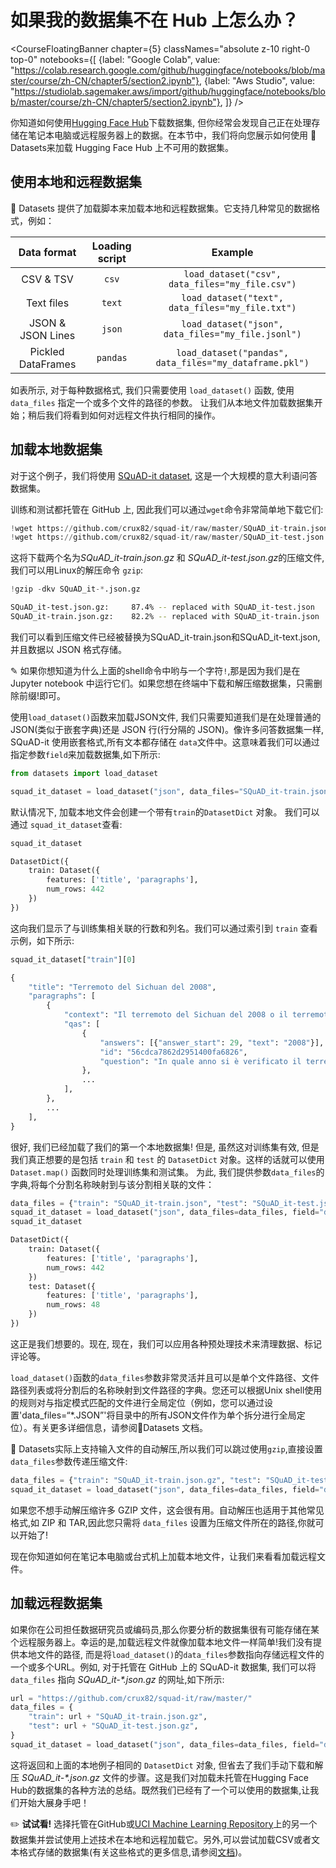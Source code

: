 # 如果我的数据集不在 Hub 上怎么办？

<CourseFloatingBanner chapter={5}
  classNames="absolute z-10 right-0 top-0"
  notebooks={[
    {label: "Google Colab", value: "https://colab.research.google.com/github/huggingface/notebooks/blob/master/course/zh-CN/chapter5/section2.ipynb"},
    {label: "Aws Studio", value: "https://studiolab.sagemaker.aws/import/github/huggingface/notebooks/blob/master/course/zh-CN/chapter5/section2.ipynb"},
]} />

你知道如何使用[Hugging Face Hub](https://huggingface.co/datasets)下载数据集, 但你经常会发现自己正在处理存储在笔记本电脑或远程服务器上的数据。在本节中，我们将向您展示如何使用 🤗 Datasets来加载 Hugging Face Hub 上不可用的数据集。

<Youtube id="HyQgpJTkRdE"/>

## 使用本地和远程数据集

🤗 Datasets 提供了加载脚本来加载本地和远程数据集。它支持几种常见的数据格式，例如：

|    Data format     | Loading script |                         Example                         |
| :----------------: | :------------: | :-----------------------------------------------------: |
|     CSV & TSV      |     `csv`      |     `load_dataset("csv", data_files="my_file.csv")`     |
|     Text files     |     `text`     |    `load_dataset("text", data_files="my_file.txt")`     |
| JSON & JSON Lines  |     `json`     |   `load_dataset("json", data_files="my_file.jsonl")`    |
| Pickled DataFrames |    `pandas`    | `load_dataset("pandas", data_files="my_dataframe.pkl")` |

如表所示, 对于每种数据格式, 我们只需要使用 `load_dataset()` 函数, 使用 `data_files` 指定一个或多个文件的路径的参数。 让我们从本地文件加载数据集开始；稍后我们将看到如何对远程文件执行相同的操作。

## 加载本地数据集

对于这个例子，我们将使用 [SQuAD-it dataset](https://github.com/crux82/squad-it/), 这是一个大规模的意大利语问答数据集。

训练和测试都托管在 GitHub 上, 因此我们可以通过`wget`命令非常简单地下载它们:

```python
!wget https://github.com/crux82/squad-it/raw/master/SQuAD_it-train.json.gz
!wget https://github.com/crux82/squad-it/raw/master/SQuAD_it-test.json.gz
```

这将下载两个名为*SQuAD_it-train.json.gz* 和 *SQuAD_it-test.json.gz*的压缩文件, 我们可以用Linux的解压命令 `gzip`:

```python
!gzip -dkv SQuAD_it-*.json.gz
```

```bash
SQuAD_it-test.json.gz:	   87.4% -- replaced with SQuAD_it-test.json
SQuAD_it-train.json.gz:	   82.2% -- replaced with SQuAD_it-train.json
```

我们可以看到压缩文件已经被替换为SQuAD_it-train.json和SQuAD_it-text.json,并且数据以 JSON 格式存储。

<Tip>

✎ 如果你想知道为什么上面的shell命令中哟与一个字符`!`,那是因为我们是在 Jupyter notebook 中运行它们。如果您想在终端中下载和解压缩数据集，只需删除前缀!即可。

</Tip>

使用`load_dataset()`函数来加载JSON文件, 我们只需要知道我们是在处理普通的 JSON(类似于嵌套字典)还是 JSON 行(行分隔的 JSON)。像许多问答数据集一样, SQuAD-it 使用嵌套格式,所有文本都存储在 `data`文件中。这意味着我们可以通过指定参数`field`来加载数据集,如下所示:

```py
from datasets import load_dataset

squad_it_dataset = load_dataset("json", data_files="SQuAD_it-train.json", field="data")
```

默认情况下, 加载本地文件会创建一个带有`train`的`DatasetDict` 对象。 我们可以通过 `squad_it_dataset`查看:

```py
squad_it_dataset
```

```python out
DatasetDict({
    train: Dataset({
        features: ['title', 'paragraphs'],
        num_rows: 442
    })
})
```

这向我们显示了与训练集相关联的行数和列名。我们可以通过索引到 `train` 查看示例，如下所示:

```py
squad_it_dataset["train"][0]
```

```python out
{
    "title": "Terremoto del Sichuan del 2008",
    "paragraphs": [
        {
            "context": "Il terremoto del Sichuan del 2008 o il terremoto...",
            "qas": [
                {
                    "answers": [{"answer_start": 29, "text": "2008"}],
                    "id": "56cdca7862d2951400fa6826",
                    "question": "In quale anno si è verificato il terremoto nel Sichuan?",
                },
                ...
            ],
        },
        ...
    ],
}
```

很好, 我们已经加载了我们的第一个本地数据集! 但是, 虽然这对训练集有效, 但是我们真正想要的是包括 `train` 和 `test` 的 `DatasetDict` 对象。这样的话就可以使用 `Dataset.map()` 函数同时处理训练集和测试集。 为此, 我们提供参数`data_files`的字典,将每个分割名称映射到与该分割相关联的文件：

```py
data_files = {"train": "SQuAD_it-train.json", "test": "SQuAD_it-test.json"}
squad_it_dataset = load_dataset("json", data_files=data_files, field="data")
squad_it_dataset
```

```python out
DatasetDict({
    train: Dataset({
        features: ['title', 'paragraphs'],
        num_rows: 442
    })
    test: Dataset({
        features: ['title', 'paragraphs'],
        num_rows: 48
    })
})
```

这正是我们想要的。现在, 现在，我们可以应用各种预处理技术来清理数据、标记评论等。

<Tip>

`load_dataset()`函数的`data_files`参数非常灵活并且可以是单个文件路径、文件路径列表或将分割后的名称映射到文件路径的字典。您还可以根据Unix shell使用的规则对与指定模式匹配的文件进行全局定位（例如，您可以通过设置'data_files=“*.JSON”'将目录中的所有JSON文件作为单个拆分进行全局定位）。有关更多详细信息，请参阅🤗Datasets 文档。

</Tip>

🤗 Datasets实际上支持输入文件的自动解压,所以我们可以跳过使用`gzip`,直接设置 `data_files`参数传递压缩文件:

```py
data_files = {"train": "SQuAD_it-train.json.gz", "test": "SQuAD_it-test.json.gz"}
squad_it_dataset = load_dataset("json", data_files=data_files, field="data")
```

如果您不想手动解压缩许多 GZIP 文件，这会很有用。自动解压也适用于其他常见格式,如 ZIP 和 TAR,因此您只需将 `data_files` 设置为压缩文件所在的路径,你就可以开始了!

现在你知道如何在笔记本电脑或台式机上加载本地文件，让我们来看看加载远程文件。

## 加载远程数据集

如果你在公司担任数据研究员或编码员,那么你要分析的数据集很有可能存储在某个远程服务器上。幸运的是,加载远程文件就像加载本地文件一样简单!我们没有提供本地文件的路径, 而是将`load_dataset()`的`data_files`参数指向存储远程文件的一个或多个URL。例如, 对于托管在 GitHub 上的 SQuAD-it 数据集, 我们可以将 `data_files` 指向 _SQuAD_it-*.json.gz_ 的网址,如下所示:

```py
url = "https://github.com/crux82/squad-it/raw/master/"
data_files = {
    "train": url + "SQuAD_it-train.json.gz",
    "test": url + "SQuAD_it-test.json.gz",
}
squad_it_dataset = load_dataset("json", data_files=data_files, field="data")
```

这将返回和上面的本地例子相同的 `DatasetDict` 对象, 但省去了我们手动下载和解压 _SQuAD_it-*.json.gz_ 文件的步骤。这是我们对加载未托管在Hugging Face Hub的数据集的各种方法的总结。既然我们已经有了一个可以使用的数据集,让我们开始大展身手吧！

<Tip>

✏️ **试试看!** 选择托管在GitHub或[UCI Machine Learning Repository](https://archive.ics.uci.edu/ml/index.php)上的另一个数据集并尝试使用上述技术在本地和远程加载它。另外,可以尝试加载CSV或者文本格式存储的数据集(有关这些格式的更多信息,请参阅[文档](https://huggingface.co/docs/datasets/loading.html#local-and-remote-files))。

</Tip>


